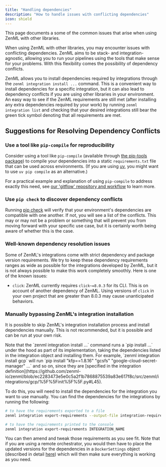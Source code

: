 ```yaml
---
title: "Handling dependencies"
description: "How to handle issues with conflicting dependencies"
icon: shield
---
```


This page documents a some of the common issues that arise when using ZenML with other libraries.

When using ZenML with other libraries, you may encounter issues with conflicting dependencies. ZenML aims to be stack- and integration-agnostic, allowing you to run your pipelines using the tools that make sense for your problems. With this flexibility comes the possibility of dependency conflicts.

ZenML allows you to install dependencies required by integrations through the `zenml integration install ...` command. This is a convenient way to install dependencies for a specific integration, but it can also lead to dependency conflicts if you are using other libraries in your environment. An easy way to see if the ZenML requirements are still met (after installing any extra dependencies required by your work) by running `zenml integration list` and checking that your desired integrations still bear the green tick symbol denoting that all requirements are met.

## Suggestions for Resolving Dependency Conflicts

### Use a tool like `pip-compile` for reproducibility

Consider using a tool like `pip-compile` (available through [the pip-tools package](https://pip-tools.readthedocs.io/)) to compile your dependencies into a static `requirements.txt` file that can be used across environments. (If you are using [uv](https://github.com/astral-sh/uv), you might want to use `uv pip compile` as an alternative.)

For a practical example and explanation of using `pip-compile` to address exactly this need, see [our 'gitflow' repository and workflow](https://github.com/zenml-io/zenml-gitflow#-software-requirements-management) to learn more.

### Use `pip check` to discover dependency conflicts

Running [pip check](https://pip.pypa.io/en/stable/cli/pip%5Fcheck/) will verify that your environment's dependencies are compatible with one another. If not, you will see a list of the conflicts. This may or may not be a problem or something that will prevent you from moving forward with your specific use case, but it is certainly worth being aware of whether this is the case.

### Well-known dependency resolution issues

Some of ZenML's integrations come with strict dependency and package version requirements. We try to keep these dependency requirements ranges as wide as possible for the integrations developed by ZenML, but it is not always possible to make this work completely smoothly. Here is one of the known issues:

* `click`: ZenML currently requires `click~=8.0.3` for its CLI. This is on account of another dependency of ZenML. Using versions of `click` in your own project that are greater than 8.0.3 may cause unanticipated behaviors.

### Manually bypassing ZenML's integration installation

It is possible to skip ZenML's integration installation process and install dependencies manually. This is not recommended, but it is possible and can be run at your own risk.

<Info>
  Note that the `zenml integration install ...` command runs a `pip install ...` under the hood as part of its implementation, taking the dependencies listed in the integration object and installing them. For example, `zenml integration install gcp` will run `pip install "kfp==1.8.16" "gcsfs" "google-cloud-secret-manager" ...` and so on, since they are [specified in the integration definition](https://github.com/zenml-io/zenml/blob/ec2283473e5e0c5a2f1b7868875539a83e617f8c/src/zenml/integrations/gcp/%5F%5Finit%5F%5F.py#L45).
</Info>

To do this, you will need to install the dependencies for the integration you want to use manually. You can find the dependencies for the integrations by running the following:

```bash
# to have the requirements exported to a file
zenml integration export-requirements --output-file integration-requirements.txt INTEGRATION_NAME

# to have the requirements printed to the console
zenml integration export-requirements INTEGRATION_NAME
```

You can then amend and tweak those requirements as you see fit. Note that if you are using a remote orchestrator, you would then have to place the updated versions for the dependencies in a `DockerSettings` object (described in detail [here](/usage/project-setup/customize-docker-builds/docker-settings-on-a-pipeline)) which will then make sure everything is working as you need.
